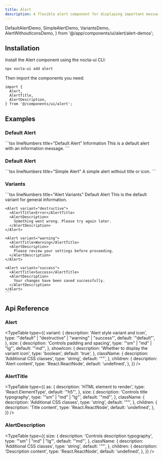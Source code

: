 ```yaml
---
title: Alert
description: A flexible alert component for displaying important messages with multiple variants and dark mode support
---
```


  DefaultAlertDemo,
  SimpleAlertDemo,
  VariantsDemo,
  AlertWithoutIconsDemo,
} from '@/app/components/ui/alert/alert-demos';

## Installation
<Steps>
<Step>
Install the Alert component using the nocta-ui CLI:

```bash lineNumbers title="Terminal"
npx nocta-ui add alert
```
</Step>
<Step>
Then import the components you need:

```tsx lineNumbers title="Import"
import {
  Alert,
  AlertTitle,
  AlertDescription,
} from '@/components/ui/alert';
```
</Step>
</Steps>

## Examples

### Default Alert

<DocsTabs defaultValue="preview">
  <DocsTab value="preview" lineNumbers title="Preview">
    <DefaultAlertDemo />
  </DocsTab>
  <DocsTab value="code" lineNumbers title="Code">
    ```tsx lineNumbers title="Default Alert"
    <Alert>
      <AlertTitle>Information</AlertTitle>
      <AlertDescription>
        This is a default alert with an information message.
      </AlertDescription>
    </Alert>
    ```
  </DocsTab>
</DocsTabs>

### Default Alert

<DocsTabs defaultValue="preview">
  <DocsTab value="preview" lineNumbers title="Preview">
    <SimpleAlertDemo />
  </DocsTab>
  <DocsTab value="code" lineNumbers title="Code">
    ```tsx lineNumbers title="Simple Alert"
    <Alert showIcon="false">
      <AlertDescription>
        A simple alert without title or icon.
      </AlertDescription>
    </Alert>
    ```
  </DocsTab>
</DocsTabs>

### Variants

<DocsTabs defaultValue="preview">
  <DocsTab value="preview" lineNumbers title="Preview">
    <VariantsDemo />
  </DocsTab>
  <DocsTab value="code" lineNumbers title="Code">
    ```tsx lineNumbers title="Alert Variants"
    <Alert variant="default">
      <AlertTitle>Default Alert</AlertTitle>
      <AlertDescription>
        This is the default variant for general information.
      </AlertDescription>
    </Alert>

    <Alert variant="destructive">
      <AlertTitle>Error</AlertTitle>
      <AlertDescription>
        Something went wrong. Please try again later.
      </AlertDescription>
    </Alert>

    <Alert variant="warning">
      <AlertTitle>Warning</AlertTitle>
      <AlertDescription>
        Please review your settings before proceeding.
      </AlertDescription>
    </Alert>

    <Alert variant="success">
      <AlertTitle>Success</AlertTitle>
      <AlertDescription>
        Your changes have been saved successfully.
      </AlertDescription>
    </Alert>
    ```
  </DocsTab>
</DocsTabs>

## Api Reference

### Alert

<TypeTable
  type={{
    variant: {
      description: 'Alert style variant and icon',
      type: '"default" | "destructive" | "warning" | "success"',
      default: '"default"',
    },
    size: {
      description: 'Controls padding and spacing',
      type: '"sm" | "md" | "lg"',
      default: '"md"',
    },
    showIcon: {
      description: 'Whether to display the variant icon',
      type: 'boolean',
      default: 'true',
    },
    className: {
      description: 'Additional CSS classes',
      type: 'string',
      default: '""',
    },
    children: {
      description: 'Alert content',
      type: 'React.ReactNode',
      default: 'undefined',
    },
  }}
/>

### AlertTitle

<TypeTable
  type={{
    as: {
      description: 'HTML element to render',
      type: 'React.ElementType',
      default: '"h5"',
    },
    size: {
      description: 'Controls title typography',
      type: '"sm" | "md" | "lg"',
      default: '"md"',
    },
    className: {
      description: 'Additional CSS classes',
      type: 'string',
      default: '""',
    },
    children: {
      description: 'Title content',
      type: 'React.ReactNode',
      default: 'undefined',
    },
  }}
/>

### AlertDescription

<TypeTable
  type={{
    size: {
      description: 'Controls description typography',
      type: '"sm" | "md" | "lg"',
      default: '"md"',
    },
    className: {
      description: 'Additional CSS classes',
      type: 'string',
      default: '""',
    },
    children: {
      description: 'Description content',
      type: 'React.ReactNode',
      default: 'undefined',
    },
  }}
/>
